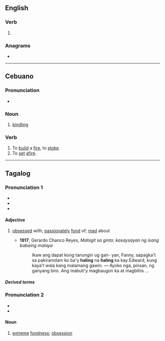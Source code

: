 ==English==

===Verb===
{{head|en|verb form}}

# {{present participle of|en|hale|nocat=1}}

===Anagrams===
* {{anagrams|en|a=aghiln|haglin}}

----

==Cebuano==

===Pronunciation===
* {{hyphenation|ceb|ha|ling}}

===Noun===
{{head|ceb|noun}}

# [[kindling]]

===Verb===
{{head|ceb|verb}}

# To [[build]] a [[fire]], to [[stoke]].
# To [[set]] [[afire]].

----

==Tagalog==

===Pronunciation 1===
* {{hyph|tl|ha|ling}}
* {{tl-IPA|halíng}}
* {{rhymes|tl|iŋ|s=2}}

====Adjective====
{{tl-adj|halíng}}

# [[obsessed]] with; [[passionately]] [[fond]] of; [[mad]] about
#: {{syn|tl|hibang|nahihibang|nahuhumaling|lubog}}
#* '''1917''', Gerardo Chanco Reyes, ''Mahigit sa ginto: kasaysayan ng isang babaing malaya''
#*: Ikaw ang dapat kong tanungin ug gan- yan, Fanny, sapagka&#39;t sa pakiramdam ko  ba&#39;y '''haling''' na '''haling''' ka kay Edward, kung kaya&#39;t wala kang malamang gawin. —  Ayoko nga, pinsan, ng ganyang biro. Ang mabuti&#39;y magbaugon ka at magbihis&nbsp;...

=====Derived terms=====
{{der3|tl|kahalingan|pagkahaling|mahaling|nahahaling|humaling|mahumaling}}

===Pronunciation 2===
* {{hyph|tl|ha|ling}}
* {{tl-IPA}}

====Noun====
{{tl-noun}}

# [[extreme]] [[fondness]]; [[obsession]] {{gl|over something}}